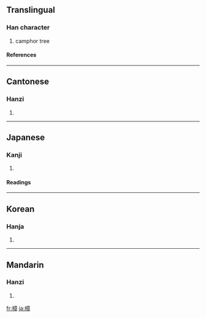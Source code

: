 ==Translingual==
===Han character===
{{Han char|rn=75|rad=木|as=11|sn=15|four=4094<sub>6</sub>|canj=木卜廿十 (DYTJ)}}
# camphor tree
====References====
{{Han ref|kx=0550.210|dkj=15451|dj=0939.010|hdz=21284.020|uh=6A1F|ud=27167|bh=BCCC|bd=48332}}

----
==Cantonese==
===Hanzi===
{{yue-hanzi|jyut=|y=jeung1}}
# {{defn|Cantonese}}

----
==Japanese==
===Kanji===
{{ja-kanji|grade=|rs=木11}}
# {{defn|Japanese}} 
====Readings====
{{ja-readings|on=[[しょう]] (shō)|kun=[[くす]] (kusu)}}

----
==Korean==
===Hanja===
{{ko-hanja|hangeul=장|eumhun=|rv=jang|mr=chang|y=cang}}
# {{defn|Korean}}

----
==Mandarin==
===Hanzi===
{{cmn-hanzi|pin=[[zhāng]] ([[zhang1]])|wg=chang<sup>1</sup>}}
# {{defn|Mandarin}}

[[fr:樟]]
[[ja:樟]]